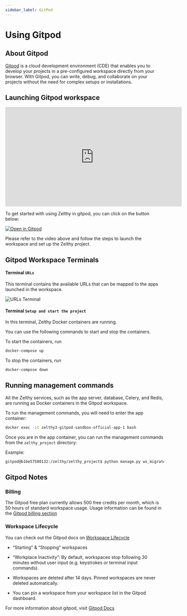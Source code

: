 ```yaml
---
sidebar_label: GitPod
---
```

# Using Gitpod

## About Gitpod

[Gitpod](https://www.gitpod.io/) is a cloud development environment (CDE) that enables you to develop your projects in a pre-configured workspace directly from your browser. With Gitpod, you can write, debug, and collaborate on your projects without the need for complex setups or installations.


## Launching Gitpod workspace

<iframe width="560" height="315" src="https://www.youtube.com/embed/bzWeOP5T0jE?si=5HWPFPaP0dSDAU8M" title="YouTube video player" frameborder="0" allow="accelerometer; autoplay; clipboard-write; encrypted-media; gyroscope; picture-in-picture; web-share" allowfullscreen></iframe>


To get started with using Zelthy in gitpod, you can click on the button below:

[![Open in Gitpod](https://gitpod.io/button/open-in-gitpod.svg)](https://gitpod.io/#https://github.com/Healthlane-Technologies/zelthy3-gitpod-sandbox-official/)

Please refer to the video above and follow the steps to launch the workspace and set up the Zelthy project.

## Gitpod Workspace Terminals

#### Terminal ``URLs``

This terminal contains the available URLs that can be mapped to the apps launched in the workspace.

![URLs Terminal](/img/gitpod/urls_terminal.png)

#### Terminal ``Setup and start the project``

In this terminal, Zelthy Docker containers are running.

You can use the following commands to start and stop the containers.

To start the containers, run
```bash
docker-compose up
```

To stop the containers, run
```bash
docker-compose down
```

## Running management commands

All the Zelthy services, such as the app server, database, Celery, and Redis, are running as Docker containers in the Gitpod workspace.


To run the management commands, you will need to enter the app container:

```bash
docker exec -it zelthy3-gitpod-sandbox-official-app-1 bash
```

Once you are in the app container, you can run the management commands from the ``zelthy_project`` directory:

Example:

```bash
gitpod@b1be57580132:/zelthy/zelthy_project$ python manage.py ws_migrate <app_name>
```


## Gitpod Notes

### Billing
The Gitpod free plan currently allows 500 free credits per month, which is 50 hours of standard workspace usage. Usage information can be found in the [Gitpod billing section](https://www.gitpod.io/docs/configure/billing)


### Workspace Lifecycle

You can check out the Gitpod docs on [Workspace Lifecycle](https://www.gitpod.io/docs/configure/workspaces/workspace-lifecycle)

- “Starting” & “Stopping” workspaces

- “Workplace Inactivity”: By default, workspaces stop following 30 minutes without user input (e.g. keystrokes or terminal input commands).

- Workspaces are deleted after 14 days. Pinned workspaces are never deleted automatically.

- You can pin a workspace from your workspace list in the Gitpod dashboard.

For more information about gitpod, visit [Gitpod Docs](https://www.gitpod.io/docs)

